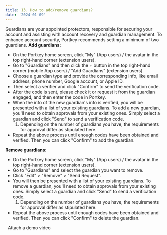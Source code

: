 ```yaml
---
title: 13. How to add/remove guardians?
date: '2024-01-09'
---
```


Guardians are your appointed protectors, responsible for securing your account and assisting with account recovery and guardian management. To enhance account security, Portkey recommends setting a minimum of two guardians.
**Add guardians:**

* On the Portkey home screen, click "My" (App users) / the avatar in the top right-hand corner (extension users).
* Go to "Guardians" and then click the + button in the top right-hand corner (mobile App users) / "Add Guardians" (extension users).
* Choose a guardian type and provide the corresponding info, like email address, phone number, Google account, or Apple ID.
* Then select a verifier and click "Confirm" to send the verification code.
* After the code is sent, please check it or request it from the guardian engaged, and then enter the code in Portkey.
* When the info of the new guardian's info is verified, you will be presented with a list of your existing guardians. To add a new guardian, you'll need to obtain approvals from your existing ones. Simply select a guardian and click "Send" to send a verification code.
  1. Depending on the number of guardians you have, the requirements for approval differ as stipulated here.
* Repeat the above process until enough codes have been obtained and verified. Then you can click "Confirm" to add the guardian.

**Remove guardians:**

* On the Portkey home screen, click "My" (App users) / the avatar in the top right-hand corner (extension users).
* Go to "Guardians" and select the guardian you want to remove.
* Click "Edit" > "Remove" > "Send Request".
* You will then be presented with a list of your existing guardians. To remove a guardian, you'll need to obtain approvals from your existing ones. Simply select a guardian and click "Send" to send a verification code.
  1. Depending on the number of guardians you have, the requirements for approval differ as stipulated here.
* Repeat the above process until enough codes have been obtained and verified. Then you can click "Confirm" to delete the guardian.

  Attach a demo video
